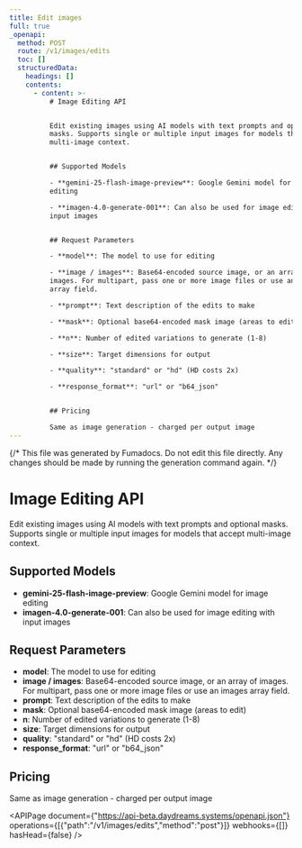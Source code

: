 ```yaml
---
title: Edit images
full: true
_openapi:
  method: POST
  route: /v1/images/edits
  toc: []
  structuredData:
    headings: []
    contents:
      - content: >-
          # Image Editing API


          Edit existing images using AI models with text prompts and optional
          masks. Supports single or multiple input images for models that accept
          multi-image context.


          ## Supported Models

          - **gemini-25-flash-image-preview**: Google Gemini model for image
          editing

          - **imagen-4.0-generate-001**: Can also be used for image editing with
          input images


          ## Request Parameters

          - **model**: The model to use for editing

          - **image / images**: Base64-encoded source image, or an array of
          images. For multipart, pass one or more image files or use an images
          array field.

          - **prompt**: Text description of the edits to make

          - **mask**: Optional base64-encoded mask image (areas to edit)

          - **n**: Number of edited variations to generate (1-8)

          - **size**: Target dimensions for output

          - **quality**: "standard" or "hd" (HD costs 2x)

          - **response_format**: "url" or "b64_json"


          ## Pricing

          Same as image generation - charged per output image
---
```


{/* This file was generated by Fumadocs. Do not edit this file directly. Any changes should be made by running the generation command again. */}

# Image Editing API

Edit existing images using AI models with text prompts and optional masks. Supports single or multiple input images for models that accept multi-image context.

## Supported Models
- **gemini-25-flash-image-preview**: Google Gemini model for image editing
- **imagen-4.0-generate-001**: Can also be used for image editing with input images

## Request Parameters
- **model**: The model to use for editing
- **image / images**: Base64-encoded source image, or an array of images. For multipart, pass one or more image files or use an images array field.
- **prompt**: Text description of the edits to make
- **mask**: Optional base64-encoded mask image (areas to edit)
- **n**: Number of edited variations to generate (1-8)
- **size**: Target dimensions for output
- **quality**: "standard" or "hd" (HD costs 2x)
- **response_format**: "url" or "b64_json"

## Pricing
Same as image generation - charged per output image

<APIPage document={"https://api-beta.daydreams.systems/openapi.json"} operations={[{"path":"/v1/images/edits","method":"post"}]} webhooks={[]} hasHead={false} />